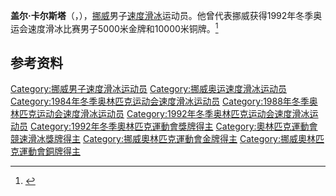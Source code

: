 {{NoteTA|G1=Sports}}
'''盖尔·卡尔斯塔'''（{{lang-no|Geir Karlstad}}，{{bd|1963年|7月7日||}}），[[挪威|挪威]]男子[[速度滑冰|速度滑冰]]运动员。他曾代表挪威获得1992年冬季奥运会速度滑冰比赛男子5000米金牌和10000米铜牌。<ref>{{Cite web|title=Geir KARLSTAD|url=https://www.olympic.org/geir-karlstad|accessdate=2021-04-04|work=International Olympic Committee|archive-date=2020-10-06|archive-url=https://web.archive.org/web/20201006153205/https://www.olympic.org/geir-karlstad|dead-url=no}}</ref>

== 参考资料 ==
{{reflist}}

{{奥林匹克运动会速度滑冰比赛男子5000米冠军}}

{{Authority control}}
{{DEFAULTSORT:Karlstad, Geir}}
[[Category:挪威男子速度滑冰运动员|Category:挪威男子速度滑冰运动员]]
[[Category:挪威奥运速度滑冰运动员|Category:挪威奥运速度滑冰运动员]]
[[Category:1984年冬季奥林匹克运动会速度滑冰运动员|Category:1984年冬季奥林匹克运动会速度滑冰运动员]]
[[Category:1988年冬季奥林匹克运动会速度滑冰运动员|Category:1988年冬季奥林匹克运动会速度滑冰运动员]]
[[Category:1992年冬季奥林匹克运动会速度滑冰运动员|Category:1992年冬季奥林匹克运动会速度滑冰运动员]]
[[Category:1992年冬季奧林匹克運動會獎牌得主|Category:1992年冬季奧林匹克運動會獎牌得主]]
[[Category:奧林匹克運動會競速滑冰獎牌得主|Category:奧林匹克運動會競速滑冰獎牌得主]]
[[Category:挪威奧林匹克運動會金牌得主|Category:挪威奧林匹克運動會金牌得主]]
[[Category:挪威奧林匹克運動會銅牌得主|Category:挪威奧林匹克運動會銅牌得主]]